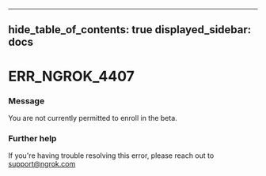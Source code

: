 

---
hide_table_of_contents: true
displayed_sidebar: docs
---


# ERR_NGROK_4407

### Message
You are not currently permitted to enroll in the beta.

<ErrorDetails />



### Further help
If you're having trouble resolving this error, please reach out to [support@ngrok.com](mailto:support@ngrok.com?subject=Help%20with%20ERR_NGROK_4407)


